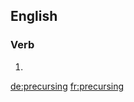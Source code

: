 ==English==

===Verb===
{{head|en}}

# {{present participle of|precurse}}

[[de:precursing]]
[[fr:precursing]]